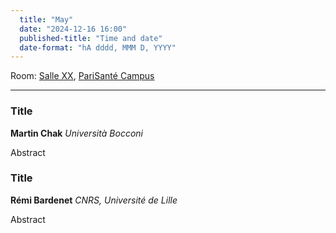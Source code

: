 ```yaml
---
  title: "May"
  date: "2024-12-16 16:00"
  published-title: "Time and date"
  date-format: "hA dddd, MMM D, YYYY"
---
```


Room: [Salle XX](../../psc_rooms.qmd), [PariSanté Campus](https://maps.app.goo.gl/cpFoxoZgbT6HCV6x9)

------------------------------------------------------------------------

### Title

**Martin Chak** *Università Bocconi*

Abstract

### Title

**Rémi Bardenet** *CNRS, Université de Lille*

Abstract


